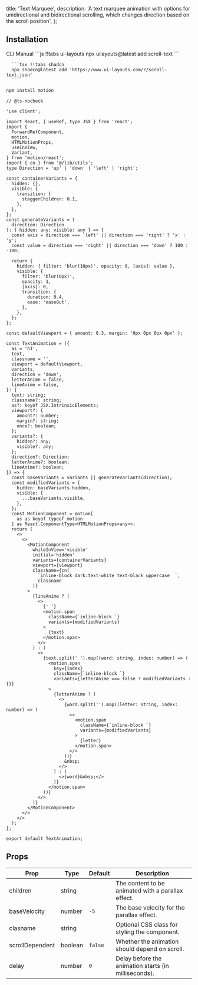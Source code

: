   title: 'Text Marquee',
  description:
    'A text marquee animation with options for unidirectional and bidirectional scrolling, which changes direction based on the scroll position',
};

<ComponentCodePreview name='text-scroll-animation' hasReTrigger responsive />

## Installation

<Tabs defaultValue="cli">

<TabsList className='border-b w-full bg-transparent dark:bg-transparent justify-start dark:bg-zinc-900 h-11'>
  <TabsTrigger value='cli'>CLI</TabsTrigger>
  <TabsTrigger value='manual'>Manual</TabsTrigger>
</TabsList>

  <TabsContent value="cli">
   <CodeWithTabs>
      ```js !!tabs ui-layouts
      npx uilayouts@latest add scroll-text
      ```

      ```tsx !!tabs shadcn
      npx shadcn@latest add 'https://www.ui-layouts.com/r/scroll-text.json'
      ```

   </CodeWithTabs>
  </TabsContent>
  
<TabsContent value="manual">

```bash
npm install motion
```

```tsx scroll-text.tsx
// @ts-nocheck

'use client';

import React, { useRef, type JSX } from 'react';
import {
  ForwardRefComponent,
  motion,
  HTMLMotionProps,
  useInView,
  Variant,
} from 'motion/react';
import { cn } from '@/lib/utils';
type Direction = 'up' | 'down' | 'left' | 'right';

const containerVariants = {
  hidden: {},
  visible: {
    transition: {
      staggerChildren: 0.1,
    },
  },
};
const generateVariants = (
  direction: Direction
): { hidden: any; visible: any } => {
  const axis = direction === 'left' || direction === 'right' ? 'x' : 'y';
  const value = direction === 'right' || direction === 'down' ? 100 : -100;

  return {
    hidden: { filter: 'blur(10px)', opacity: 0, [axis]: value },
    visible: {
      filter: 'blur(0px)',
      opacity: 1,
      [axis]: 0,
      transition: {
        duration: 0.4,
        ease: 'easeOut',
      },
    },
  };
};

const defaultViewport = { amount: 0.3, margin: '0px 0px 0px 0px' };

const TextAnimation = ({
  as = 'h1',
  text,
  classname = '',
  viewport = defaultViewport,
  variants,
  direction = 'down',
  letterAnime = false,
  lineAnime = false,
}: {
  text: string;
  classname?: string;
  as?: keyof JSX.IntrinsicElements;
  viewport?: {
    amount?: number;
    margin?: string;
    once?: boolean;
  };
  variants?: {
    hidden?: any;
    visible?: any;
  };
  direction?: Direction;
  letterAnime?: boolean;
  lineAnime?: boolean;
}) => {
  const baseVariants = variants || generateVariants(direction);
  const modifiedVariants = {
    hidden: baseVariants.hidden,
    visible: {
      ...baseVariants.visible,
    },
  };
  const MotionComponent = motion[
    as as keyof typeof motion
  ] as React.ComponentType<HTMLMotionProps<any>>;
  return (
    <>
      <>
        <MotionComponent
          whileInView='visible'
          initial='hidden'
          variants={containerVariants}
          viewport={viewport}
          className={cn(
            `inline-block dark:text-white text-black uppercase  `,
            classname
          )}
        >
          {lineAnime ? (
            <>
              {' '}
              <motion.span
                className={`inline-block `}
                variants={modifiedVariants}
              >
                {text}
              </motion.span>
            </>
          ) : (
            <>
              {text.split(' ').map((word: string, index: number) => (
                <motion.span
                  key={index}
                  className={`inline-block `}
                  variants={letterAnime === false ? modifiedVariants : {}}
                >
                  {letterAnime ? (
                    <>
                      {word.split('').map((letter: string, index: number) => (
                        <>
                          <motion.span
                            className={`inline-block `}
                            variants={modifiedVariants}
                          >
                            {letter}
                          </motion.span>
                        </>
                      ))}
                      &nbsp;
                    </>
                  ) : (
                    <>{word}&nbsp;</>
                  )}
                </motion.span>
              ))}
            </>
          )}
        </MotionComponent>
      </>
    </>
  );
};

export default TextAnimation;
```
</TabsContent>
</Tabs>

## Props

| Prop            | Type    | Default | Description                                          |
| --------------- | ------- | ------- | ---------------------------------------------------- |
| children        | string  |         | The content to be animated with a parallax effect.   |
| baseVelocity    | number  | `-5`    | The base velocity for the parallax effect.           |
| clasname        | string  |         | Optional CSS class for styling the component.        |
| scrollDependent | boolean | `false` | Whether the animation should depend on scroll.       |
| delay           | number  | `0`     | Delay before the animation starts (in milliseconds). |

